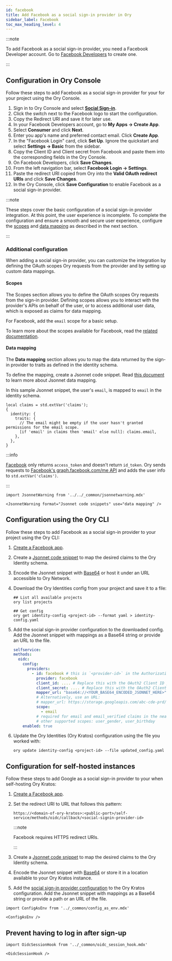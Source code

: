 ```yaml
---
id: facebook
title: Add Facebook as a social sign-in provider in Ory
sidebar_label: Facebook
toc_max_heading_level: 4
---
```


:::note

To add Facebook as a social sign-in provider, you need a Facebook Developer account. Go to
[Facebook Developers](https://developers.facebook.com/docs/development/register) to create one.

:::

## Configuration in Ory Console

Follow these steps to add Facebook as a social sign-in provider for your for your project using the Ory Console.

1. Sign in to Ory Console and select [**Social Sign-in**](https://console.ory.sh/projects/current/social-signin).
2. Click the switch next to the Facebook logo to start the configuration.
3. Copy the Redirect URI and save it for later use.
4. In your Facebook Developers account, go to **My Apps → Create App**.
5. Select **Consumer** and click **Next**.
6. Enter you app's name and preferred contact email. Click **Create App**.
7. In the "Facebook Login" card, click **Set Up**. Ignore the quickstart and select **Settings → Basic** from the sidebar.
8. Copy the Client ID and Client secret from Facebook and paste them into the corresponding fields in the Ory Console.
9. On Facebook Developers, click **Save Changes**.
10. From the left navigation bar, select **Facebook Login → Settings**.
11. Paste the redirect URI copied from Ory into the **Valid OAuth redirect URIs** and click **Save Changes**.
12. In the Ory Console, click **Save Configuration** to enable Facebook as a social sign-in provider.

:::note

These steps cover the basic configuration of a social sign-in provider integration. At this point, the user experience is
incomplete. To complete the configuration and ensure a smooth and secure user experience, configure the [scopes](#scopes) and
[data mapping](#data-mapping) as described in the next section.

:::

### Additional configuration

When adding a social sign-in provider, you can customize the integration by defining the OAuth scopes Ory requests from the
provider and by setting up custom data mappings.

#### Scopes

The Scopes section allows you to define the OAuth scopes Ory requests from the sign-in provider. Defining scopes allows you to
interact with the provider's APIs on behalf of the user, or to access additional user data, which is exposed as claims for data
mapping.

For Facebook, add the `email` scope for a basic setup.

To learn more about the scopes available for Facebook, read the
[related documentation](https://developers.facebook.com/docs/permissions/reference/).

#### Data mapping

The **Data mapping** section allows you to map the data returned by the sign-in provider to traits as defined in the identity
schema.

To define the mapping, create a Jsonnet code snippet. Read [this document](./data-mapping) to learn more about Jsonnet data
mapping.

In this sample Jsonnet snippet, the user's `email`, is mapped to `email` in the identity schema.

```jsonnet
local claims = std.extVar('claims');
{
  identity: {
    traits: {
      // The email might be empty if the user hasn't granted permissions for the email scope.
      [if 'email' in claims then 'email' else null]: claims.email,
    },
  },
}
```

:::info

[Facebook](https://developers.facebook.com/docs/facebook-login/) only returns `access_token` and doesn't return `id_token`. Ory
sends requests to [Facebook's graph.facebook.com/me API](https://graph.facebook.com/me) and adds the user info to
`std.extVar('claims')`.

:::

```mdx-code-block
import JsonnetWarning from '../../_common/jsonnetwarning.mdx'

<JsonnetWarning format="Jsonnet code snippets" use="data mapping" />
```

## Configuration using the Ory CLI

Follow these steps to add Facebook as a social sign-in provider to your project using the Ory CLI:

1. [Create a Facebook app](#configuration-in-ory-cloud-console).
2. Create a [Jsonnet code snippet](#data-mapping) to map the desired claims to the Ory Identity schema.
3. Encode the Jsonnet snippet with [Base64](https://www.base64encode.org/) or host it under an URL accessible to Ory Network.
4. Download the Ory Identities config from your project and save it to a file:

   ```shell
   ## List all available projects
   ory list projects

   ## Get config
   ory get identity-config <project-id> --format yaml > identity-config.yaml
   ```

5. Add the social sign-in provider configuration to the downloaded config. Add the Jsonnet snippet with mappings as a Base64
   string or provide an URL to the file.

   ```yaml
   selfservice:
   methods:
     oidc:
       config:
         providers:
           - id: facebook # this is `<provider-id>` in the Authorization callback URL. DO NOT CHANGE IT ONCE SET!
             provider: facebook
             client_id: .... # Replace this with the OAuth2 Client ID provided by Facebook app
             client_secret: .... # Replace this with the OAuth2 Client Secret provided by Facebook app
             mapper_url: "base64://<YOUR_BASE64_ENCODED_JSONNET_HERE>"
             # Alternatively, use an URL:
             # mapper_url: https://storage.googleapis.com/abc-cde-prd/9cac9717f007808bf17f22ce7f4295c739604b183f05ac4afb4
             scope:
               - email
             # required for email and email_verified claims in the near future
             # other supported scopes: user_gender, user_birthday
       enabled: true
   ```

6. Update the Ory Identities (Ory Kratos) configuration using the file you worked with:

   ```shell
   ory update identity-config <project-id> --file updated_config.yaml
   ```

## Configuration for self-hosted instances

Follow these steps to add Google as a social sign-in provider to your when self-hosting Ory Kratos:

1. [Create a Facebook app](#configuration-in-ory-cloud-console).
2. Set the redirect URI to URL that follows this pattern:

   ```shell
   https://<domain-of-ory-kratos>:<public-port>/self-service/methods/oidc/callback/<social-signin-provider-id>
   ```

   :::note

   Facebook requires HTTPS redirect URIs.

   :::

3. Create a [Jsonnet code snippet](#data-mapping) to map the desired claims to the Ory Identity schema.
4. Encode the Jsonnet snippet with [Base64](https://www.base64encode.org/) or store it in a location available to your Ory Kratos
   instance.
5. Add the [social sign-in provider configuration](#configuration-with-ory-cli) to the Ory Kratos configuration. Add the Jsonnet
   snippet with mappings as a Base64 string or provide a path or an URL of the file.

```mdx-code-block
import ConfigAsEnv from '../_common/config_as_env.mdx'

<ConfigAsEnv />
```

## Prevent having to log in after sign-up

```mdx-code-block
import OidcSessionHook from '../_common/oidc_session_hook.mdx'

<OidcSessionHook />
```
